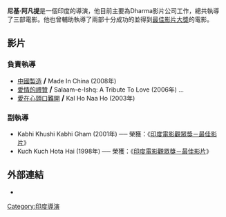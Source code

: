 '''尼基·阿凡提'''是一個印度的導演，他目前主要為Dharma影片公司工作，總共執導了三部電影。他也曾輔助執導了兩部十分成功的並得到[[印度電影觀眾獎|最佳影片大獎]]的電影。

==影片==
===負責執導===
* [[中國製造_(印度電影)|中國製造]] <big>'''/</big>''' Made In China (2008年)
* [[愛情的禮贊|愛情的禮贊]] <big>'''/</big>''' Salaam-e-Ishq: A Tribute To Love (2006年) ...
* [[愛在心頭口難開|愛在心頭口難開]] <big>'''/</big>''' Kal Ho Naa Ho (2003年)

===副執導===
* Kabhi Khushi Kabhi Gham (2001年) ── 榮獲：《[[印度電影觀眾獎|印度電影觀眾獎－最佳影片]]》
* Kuch Kuch Hota Hai (1998年) ── 榮獲：《[[印度電影觀眾獎|印度電影觀眾獎－最佳影片]]》

== 外部連結 ==
* {{imdb name|id=0012541|name=尼基·阿凡提（Nikhil Advani）}}

{{Authority control}}
[[Category:印度導演|Category:印度導演]]